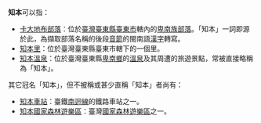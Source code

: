 '''知本'''可以指：
*[[卡大地布部落|卡大地布部落]]：位於[[臺灣|臺灣]][[臺東縣|臺東縣]][[臺東市|臺東市]]轄內的[[卑南族|卑南族]][[聚落|部落]]。「知本」一詞即源於此，為擷取部落名稱的後段[[音節|音節]]的閩南語[[漢字|漢字]]轉寫。
*[[卡大地布部落|知本里]]：位於臺灣臺東縣臺東市轄下的一個里。
*[[知本溫泉|知本溫泉]]：位於臺灣臺東縣[[卑南鄉|卑南鄉]]的[[溫泉|溫泉]]及其周遭的旅遊景點，常被直接略稱為「知本」。

其它冠名「知本」，但不被稱或甚少直稱「知本」者尚有：
*[[知本車站|知本車站]]：臺鐵[[南迴線|南迴線]]的鐵路車站之一。
*[[知本國家森林遊樂區|知本國家森林遊樂區]]：臺灣[[國家森林遊樂區|國家森林遊樂區]]之一。

{{disambig|cat=台灣地名消歧義}}